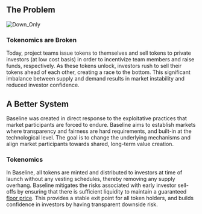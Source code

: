 
## The Problem

![Down_Only](/assets/down_only.png)

### Tokenomics are Broken
Today, project teams issue tokens to themselves and sell tokens to private investors (at low cost basis) in order to 
incentivize team members and raise funds, respectively. As these tokens unlock, investors rush to sell their tokens ahead 
of each other, creating a race to the bottom. This significant imbalance between supply and demand results in market 
instability and reduced investor confidence.


## A Better System

Baseline was created in direct response to the exploitative practices that market participants are forced to endure. 
Baseline aims to establish markets where transparency and fairness are hard requirements, and built-in at the technological 
level. The goal is to change the underlying mechanisms and align market participants towards shared, long-term value creation.

### Tokenomics
In Baseline, all tokens are minted and distributed to investors at time of launch without any vesting schedules, 
thereby removing any supply overhang. Baseline mitigates the risks associated with early investor sell-offs by ensuring 
that there is sufficient liquidity to maintain a guaranteed [floor price](/btokenomics). This provides a stable exit point 
for all token holders, and builds confidence in investors by having transparent downside risk.